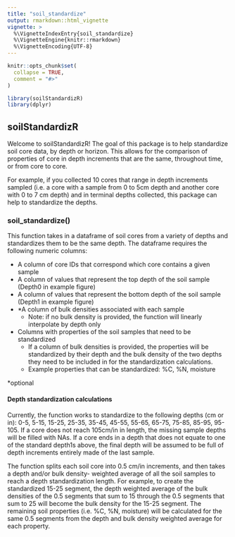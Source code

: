 ```yaml
---
title: "soil_standardize"
output: rmarkdown::html_vignette
vignette: >
  %\VignetteIndexEntry{soil_standardize}
  %\VignetteEngine{knitr::rmarkdown}
  %\VignetteEncoding{UTF-8}
---
```


```r
knitr::opts_chunk$set(
  collapse = TRUE,
  comment = "#>"
)
```

```r
library(soilStandardizR)
library(dplyr)
```

## soilStandardizR

Welcome to soilStandardizR! The goal of this package is to help standardize soil core data, by depth or horizon. This allows for the comparison of properties of core in depth increments that are the same, throughout time, or from core to core. 

For example, if you collected 10 cores that range in depth increments sampled (i.e. a core with a sample from 0 to 5cm depth and another core with 0 to 7 cm depth) and in terminal depths collected, this package can help to standardize the depths. 

### soil_standardize()

This function takes in a dataframe of soil cores from a variety of depths and standardizes them to be the same depth. The dataframe requires the following numeric columns:

- A column of core IDs that correspond which core contains a given sample
- A column of values that represent the top depth of the soil sample (Depth0 in example figure)
- A column of values that represent the bottom depth of the soil sample (Depth1 in example figure)
- *A column of bulk densities associated with each sample 
  - Note: if no bulk density is provided, the function will linearly interpolate by depth only
- Columns with properties of the soil samples that need to be standardized
  - If a column of bulk densities is provided, the properties will be standardized by their depth and the bulk density of the two depths they need to be included in for the standardization calculations. 
  - Example properties that can be standardized: %C, %N, moisture
  
*optional

#### Depth standardization calculations
Currently, the function works to standardize to the following depths (cm or in): 0-5, 5-15, 15-25, 25-35, 35-45, 45-55, 55-65, 65-75, 75-85, 85-95, 95-105. If a core does not reach 105cm/in in length, the missing sample depths will be filled with NAs. If a core ends in a depth that does not equate to one of the standard depth1s above, the final depth will be assumed to be full of depth increments entirely made of the last sample. 

The function splits each soil core into  0.5 cm/in increments, and then takes a depth and/or bulk density- weighted average of all the soil samples to reach a depth standardization length. For example, to create the standardized 15-25 segment, the depth weighted average of the bulk densities of the 0.5 segments that sum to 15 through the 0.5 segments that sum to 25 will become the bulk density for the 15-25 segment. The remaining soil properties (i.e. %C, %N, moisture) will be calculated for the same 0.5 segments from the depth and bulk density weighted average for each property. 
